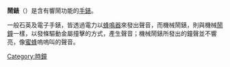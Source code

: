 {{mergeto|手錶|date=2011-05-11}}
'''鬧錶'''（{{lang-en|alarm watch}}）是含有響鬧功能的[[手錶|手錶]]。

一般石英及電子手錶，皆透過電力以[[蜂鳴器|蜂鳴器]]來發出聲音，而機械鬧錶，則與機械[[鬧鐘|鬧鐘]]一樣，以發條驅動金屬撞擊的方式，產生聲音；機械鬧錶所發出的鐘聲並不響亮，像[[蜜蜂|蜜蜂]]嗚嗚叫的聲音。

{{Thing-stub}}

[[Category:時鐘|Category:時鐘]]